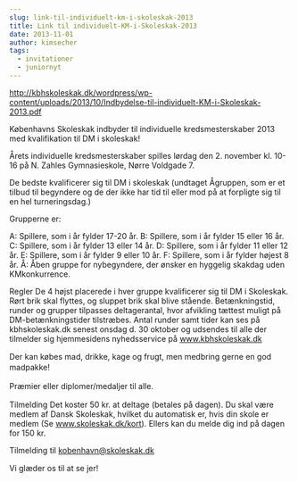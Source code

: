 ```yaml
---
slug: link-til-individuelt-km-i-skoleskak-2013
title: Link til individuelt-KM-i-Skoleskak-2013
date: 2013-11-01
author: kimsecher
tags:
  - invitationer
  - juniornyt
---
```

<a style="line-height: 1.4em;" href="http://kbhskoleskak.dk/wordpress/wp-content/uploads/2013/10/Indbydelse-til-individuelt-KM-i-Skoleskak-2013.pdf">http://kbhskoleskak.dk/wordpress/wp-content/uploads/2013/10/Indbydelse-til-individuelt-KM-i-Skoleskak-2013.pdf</a>

Københavns Skoleskak indbyder til individuelle kredsmesterskaber 2013 med kvalifikation til DM i skoleskak!

Årets individuelle kredsmesterskaber spilles lørdag den 2. november kl. 10-16 på N. Zahles Gymnasieskole, Nørre Voldgade 7.

De bedste kvalificerer sig til DM i skoleskak (undtaget Ågruppen, som er et tilbud til
begyndere og de der ikke har tid til eller mod på at forpligte sig til en hel turneringsdag.)

Grupperne er:

A: Spillere, som i år fylder 17-20 år.
B: Spillere, som i år fylder 15 eller 16 år.
C: Spillere, som i år fylder 13 eller 14 år.
D: Spillere, som i år fylder 11 eller 12 år.
E: Spillere, som i år fylder 9 eller 10 år.
F: Spillere, som i år fylder højest 8 år.
Å: Åben gruppe for nybegyndere, der ønsker en hyggelig skakdag uden KMkonkurrence.


Regler
De 4 højst placerede i hver gruppe kvalificerer sig til DM i Skoleskak.
Rørt brik skal flyttes, og sluppet brik skal blive stående.
Betænkningstid, runder og grupper tilpasses deltagerantal, hvor afvikling tættest muligt
på DM-betænkningstider tilstræbes. Antal runder samt tider kan ses på kbhskoleskak.dk
senest onsdag d. 30 oktober og udsendes til alle der tilmelder sig hjemmesidens
nyhedsservice på www.kbhskoleskak.dk

<span style="line-height: 1.4em;">Der kan købes mad, drikke, kage og frugt, men medbring gerne en god madpakke! </span>

<span style="line-height: 1.4em;">Præmier eller diplomer/medaljer til alle. </span>

Tilmelding
Det koster 50 kr. at deltage (betales på dagen). Du skal
være medlem af Dansk Skoleskak, hvilket du automatisk
er, hvis din skole er medlem (Se www.skoleskak.dk/kort).
Ellers kan du melde dig ind på dagen for 150 kr.

Tilmelding til kobenhavn@skoleskak.dk

<span style="line-height: 1.4em;">Vi glæder os til at se jer!</span>
